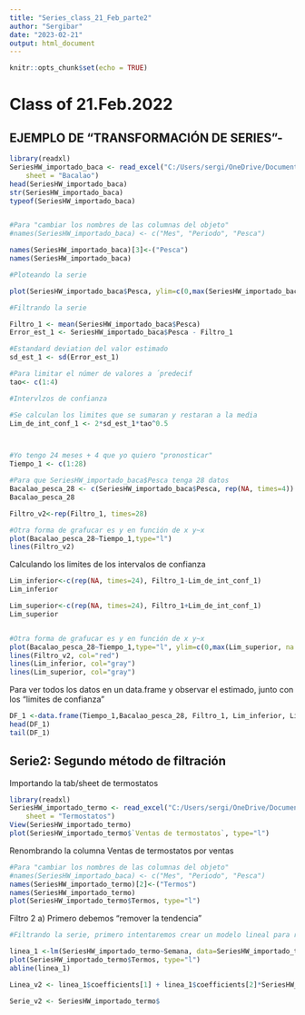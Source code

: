 ```yaml
---
title: "Series_class_21_Feb_parte2"
author: "Sergibar"
date: "2023-02-21"
output: html_document
---
```


```r
knitr::opts_chunk$set(echo = TRUE)
```

# Class of 21.Feb.2022 


## EJEMPLO DE "TRANSFORMACIÓN DE SERIES"-

```r
library(readxl)
SeriesHW_importado_baca <- read_excel("C:/Users/sergi/OneDrive/Documentos/MIS_UNAM/Segundo_semestre/Series_UNAM_HPi3/Series_UNAM_git/Series_class_21_Feb/SeriesHW.xlsx", 
    sheet = "Bacalao")
head(SeriesHW_importado_baca)
str(SeriesHW_importado_baca)
typeof(SeriesHW_importado_baca)



```
```r

#Para "cambiar los nombres de las columnas del objeto" 
#names(SeriesHW_importado_baca) <- c("Mes", "Periodo", "Pesca")

names(SeriesHW_importado_baca)[3]<-("Pesca")
names(SeriesHW_importado_baca)

```






```r

#Ploteando la serie 

plot(SeriesHW_importado_baca$Pesca, ylim=c(0,max(SeriesHW_importado_baca$Pesca)),type="l")

```



```r

#Filtrando la serie 

Filtro_1 <- mean(SeriesHW_importado_baca$Pesca)
Error_est_1 <- SeriesHW_importado_baca$Pesca - Filtro_1

#Estandard deviation del valor estimado
sd_est_1 <- sd(Error_est_1)

#Para limitar el númer de valores a ´predecif
tao<- c(1:4)

#Intervlzos de confianza

#Se calculan los limites que se sumaran y restaran a la media
Lim_de_int_conf_1 <- 2*sd_est_1*tao^0.5




```





```r
#Yo tengo 24 meses + 4 que yo quiero "pronosticar" 
Tiempo_1 <- c(1:28)

#Para que SeriesHW_importado_baca$Pesca tenga 28 datos 
Bacalao_pesca_28 <- c(SeriesHW_importado_baca$Pesca, rep(NA, times=4))
Bacalao_pesca_28

Filtro_v2<-rep(Filtro_1, times=28)

#Otra forma de grafucar es y en función de x y~x
plot(Bacalao_pesca_28~Tiempo_1,type="l")
lines(Filtro_v2)

```


Calculando los limites de los intervalos de confianza

```r

Lim_inferior<-c(rep(NA, times=24), Filtro_1-Lim_de_int_conf_1)
Lim_inferior

Lim_superior<-c(rep(NA, times=24), Filtro_1+Lim_de_int_conf_1)
Lim_superior


#Otra forma de grafucar es y en función de x y~x
plot(Bacalao_pesca_28~Tiempo_1,type="l", ylim=c(0,max(Lim_superior, na.rm=TRUE)),col="blue")
lines(Filtro_v2, col="red")
lines(Lim_inferior, col="gray")
lines(Lim_superior, col="gray")

```



Para ver todos los datos en un data.frame y observar el estimado, junto con los "limites de confianza"

```r
DF_1 <-data.frame(Tiempo_1,Bacalao_pesca_28, Filtro_1, Lim_inferior, Lim_superior)
head(DF_1)
tail(DF_1)
```




## Serie2: Segundo método de filtración


Importando la tab/sheet de termostatos 
```r
library(readxl)
SeriesHW_importado_termo <- read_excel("C:/Users/sergi/OneDrive/Documentos/MIS_UNAM/Segundo_semestre/Series_UNAM_HPi3/Series_UNAM_git/Series_class_21_Feb/SeriesHW.xlsx", 
    sheet = "Termostatos")
View(SeriesHW_importado_termo)
plot(SeriesHW_importado_termo$`Ventas de termostatos`, type="l")
```


Renombrando la columna Ventas de termostatos por ventas 
```r

#Para "cambiar los nombres de las columnas del objeto" 
#names(SeriesHW_importado_baca) <- c("Mes", "Periodo", "Pesca")
names(SeriesHW_importado_termo)[2]<-("Termos")
names(SeriesHW_importado_termo)
plot(SeriesHW_importado_termo$Termos, type="l")

```




Filtro 2
a) Primero debemos "remover la tendencia"

```r

#Filtrando la serie, primero intentaremos crear un modelo lineal para remover tedencia

linea_1 <-lm(SeriesHW_importado_termo~Semana, data=SeriesHW_importado_termo)
plot(SeriesHW_importado_termo$Termos, type="l")
abline(linea_1)

```



```r
Linea_v2 <- linea_1$coefficients[1] + linea_1$coefficients[2]*SeriesHW_importado_termo$Semana

Serie_v2 <- SeriesHW_importado_termo$
```






